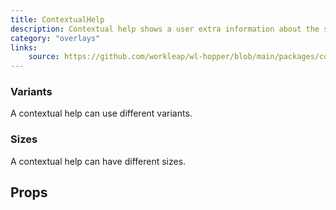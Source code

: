 ```yaml
---
title: ContextualHelp
description: Contextual help shows a user extra information about the state of an adjacent component. It explains a high-level topic about an experience and can point users to more information elsewhere.
category: "overlays"
links:
    source: https://github.com/workleap/wl-hopper/blob/main/packages/components/src/contextual-help/src/ContextualHelp.tsx
---
```


<Example src="contextual-help/docs/Preview" isOpen />

### Variants
A contextual help can use different variants.

<Example src="contextual-help/docs/Variant" />

### Sizes
A contextual help can have different sizes.

<Example src="contextual-help/docs/Size" />

## Props

<PropTable component="ContextualHelp" />
